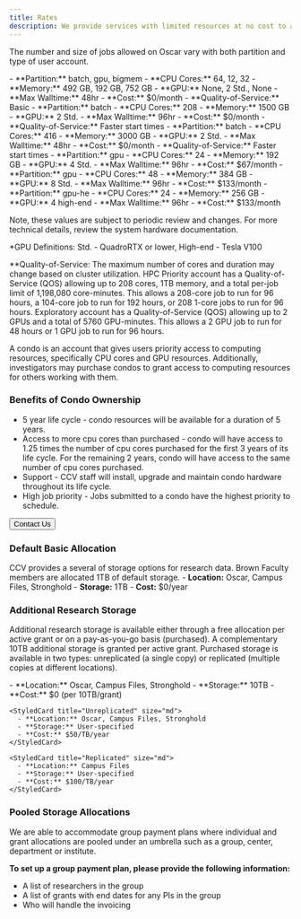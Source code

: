 ```yaml
---
title: Rates
description: We provide services with limited resources at no cost to all members affiliated with Brown. For advanced computing that requires extra resources, we charge a monthly fee.
---
```


<ContentSection title="High Performance Computing Cluster (Oscar)">

The number and size of jobs allowed on Oscar vary with both partition and type of user account.

<CardGroup>
  <StyledCard title="Exploratory Account" size="md">
    - **Partition:** batch, gpu, bigmem
    - **CPU Cores:** 64, 12, 32
    - **Memory:** 492 GB, 192 GB, 752 GB
    - **GPU:** None, 2 Std., None
    - **Max Walltime:** 48hr
    - **Cost:** $0/month
    - **Quality-of-Service:** Basic
  </StyledCard>

<StyledCard title="HPC Priority" size="md">
  - **Partition:** batch
  - **CPU Cores:** 208
  - **Memory:** 1500 GB
  - **GPU:** 2 Std.
  - **Max Walltime:** 96hr
  - **Cost:** $0/month
  - **Quality-of-Service:** Faster start times
</StyledCard>

<StyledCard title="HPC Priority+" size="md">
  - **Partition:** batch
  - **CPU Cores:** 416
  - **Memory:** 3000 GB
  - **GPU:** 2 Std.
  - **Max Walltime:** 48hr
  - **Cost:** $0/month
  - **Quality-of-Service:** Faster start times
</StyledCard>

<StyledCard title="Standard GPU Priority" size="md">
  - **Partition:** gpu
  - **CPU Cores:** 24
  - **Memory:** 192 GB
  - **GPU:** 4 Std.
  - **Max Walltime:** 96hr
  - **Cost:** $67/month
</StyledCard>

<StyledCard title="Standard GPU Priority+" size="md">
  - **Partition:** gpu
  - **CPU Cores:** 48
  - **Memory:** 384 GB
  - **GPU:** 8 Std.
  - **Max Walltime:** 96hr
  - **Cost:** $133/month
</StyledCard>

  <StyledCard title="High-End GPU Priority" size="md">
    - **Partition:** gpu-he
    - **CPU Cores:** 24
    - **Memory:** 256 GB
    - **GPU:** 4 high-end
    - **Max Walltime:** 96hr
    - **Cost:** $133/month
  </StyledCard>
</CardGroup>

Note, these values are subject to periodic review and changes. For more technical details, review the system hardware documentation.

\*GPU Definitions: Std. - QuadroRTX or lower, High-end - Tesla V100

\*\*Quality-of-Service: The maximum number of cores and duration may change based on cluster utilization. HPC Priority account has a Quality-of-Service (QOS) allowing up to 208 cores, 1TB memory, and a total per-job limit of 1,198,080 core-minutes. This allows a 208-core job to run for 96 hours, a 104-core job to run for 192 hours, or 208 1-core jobs to run for 96 hours. Exploratory account has a Quality-of-Service (QOS) allowing up to 2 GPUs and a total of 5760 GPU-minutes. This allows a 2 GPU job to run for 48 hours or 1 GPU job to run for 96 hours.

</ContentSection>

<ContentSection title="Purchasing a Condo">

A condo is an account that gives users priority access to computing resources, specifically CPU cores and GPU resources. Additionally, investigators may purchase condos to grant access to computing resources for others working with them.

### Benefits of Condo Ownership

- 5 year life cycle - condo resources will be available for a duration of 5 years.
- Access to more cpu cores than purchased - condo will have access to 1.25 times the number of cpu cores purchased for the first 3 years of its life cycle. For the remaining 2 years, condo will have access to the same number of cpu cores purchased.
- Support - CCV staff will install, upgrade and maintain condo hardware throughout its life cycle.
- High job priority - Jobs submitted to a condo have the highest priority to schedule.

<Button href="/about/contact">Contact Us</Button>

</ContentSection>

<ContentSection title="Research Data Storage">

### Default Basic Allocation

CCV provides a several of storage options for research data. Brown Faculty members are allocated 1TB of default storage.
<CardGroup>
  <StyledCard title="Basic" size="md">
    - **Location:** Oscar, Campus Files, Stronghold
    - **Storage:** 1TB
    - **Cost:** $0/year
  </StyledCard>
</CardGroup>

### Additional Research Storage
Additional research storage is available either through a free allocation per active grant 
or on a pay-as-you-go basis (purchased). A complementary 10TB additional storage is granted per active grant.
Purchased storage is available in two types: unreplicated (a single copy) or replicated 
(multiple copies at different locations). 

<CardGroup>
    <StyledCard title="Active Grant Allocation" size="md">
      - **Location:** Oscar, Campus Files, Stronghold
      - **Storage:** 10TB
      - **Cost:** $0 (per 10TB/grant)
    </StyledCard>
  
    <StyledCard title="Unreplicated" size="md">
      - **Location:** Oscar, Campus Files, Stronghold
      - **Storage:** User-specified
      - **Cost:** $50/TB/year
    </StyledCard>

    <StyledCard title="Replicated" size="md">
      - **Location:** Campus Files
      - **Storage:** User-specified
      - **Cost:** $100/TB/year
    </StyledCard>
</CardGroup>

### Pooled Storage Allocations

We are able to accommodate group payment plans where individual and grant allocations are pooled under an umbrella such as a group, center, department or institute.

**To set up a group payment plan, please provide the following information:**

- A list of researchers in the group
- A list of grants with end dates for any PIs in the group
- Who will handle the invoicing

</ContentSection>